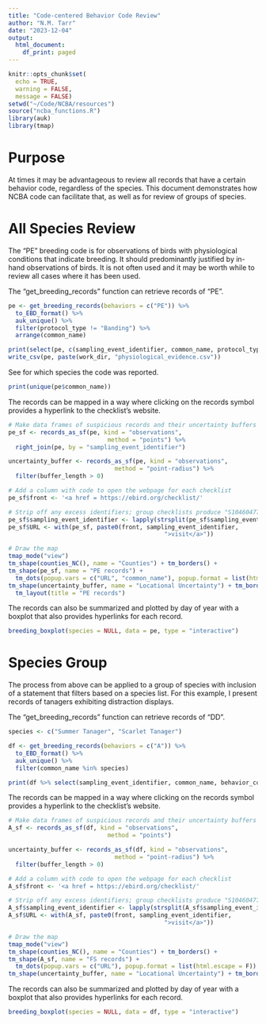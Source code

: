 ```yaml
---
title: "Code-centered Behavior Code Review"
author: "N.M. Tarr"
date: "2023-12-04"
output:
  html_document:
    df_print: paged
---
```


```r
knitr::opts_chunk$set(
  echo = TRUE,
  warning = FALSE,
  message = FALSE)
setwd("~/Code/NCBA/resources")
source("ncba_functions.R")
library(auk)
library(tmap)
```

# Purpose
At times it may be advantageous to review all records that have a certain behavior code, regardless of the species.  This document demonstrates how NCBA code can facilitate that, as well as for review of groups of species.

# All Species Review
The "PE" breeding code is for observations of birds with physiological conditions that indicate breeding.  It should predominantly justified by in-hand observations of birds.  It is not often used and it may be worth while to review all cases where it has been used.

The "get_breeding_records" function can retrieve records of "PE".
```r
pe <- get_breeding_records(behaviors = c("PE")) %>%
  to_EBD_format() %>%
  auk_unique() %>%
  filter(protocol_type != "Banding") %>%
  arrange(common_name)

print(select(pe, c(sampling_event_identifier, common_name, protocol_type, has_media)))
write_csv(pe, paste(work_dir, "physiological_evidence.csv"))
```

See for which species the code was reported.
```r
print(unique(pe$common_name))
```

The records can be mapped in a way where clicking on the records symbol provides a hyperlink to the checklist's website.
```r
# Make data frames of suspicious records and their uncertainty buffers
pe_sf <- records_as_sf(pe, kind = "observations", 
                            method = "points") %>%
  right_join(pe, by = "sampling_event_identifier")

uncertainty_buffer <- records_as_sf(pe, kind = "observations", 
                              method = "point-radius") %>%
  filter(buffer_length > 0)

# Add a column with code to open the webpage for each checklist
pe_sf$front <- '<a href = https://ebird.org/checklist/'

# Strip off any excess identifiers; group checklists produce "S104604778,S104604779"
pe_sf$sampling_event_identifier <- lapply(strsplit(pe_sf$sampling_event_identifier, split = ","), function(l) l[[1]])
pe_sf$URL <- with(pe_sf, paste0(front, sampling_event_identifier,
                                            ">visit</a>"))

# Draw the map
tmap_mode("view") 
tm_shape(counties_NC(), name = "Counties") + tm_borders() +
tm_shape(pe_sf, name = "PE records") + 
  tm_dots(popup.vars = c("URL", "common_name"), popup.format = list(html.escape = F)) + 
tm_shape(uncertainty_buffer, name = "Locational Uncertainty") + tm_borders(col = "green") + 
  tm_layout(title = "PE records")
```

The records can also be summarized and plotted by day of year with a boxplot that also provides hyperlinks for each record.
```r
breeding_boxplot(species = NULL, data = pe, type = "interactive")
```


# Species Group
The process from above can be applied to a group of species with inclusion of a statement that filters based on a species list.  For this example, I present records of tanagers exhibiting distraction displays.

The "get_breeding_records" function can retrieve records of "DD".
```r
species <- c("Summer Tanager", "Scarlet Tanager")

df <- get_breeding_records(behaviors = c("A")) %>%
  to_EBD_format() %>%
  auk_unique() %>%
  filter(common_name %in% species)

print(df %>% select(sampling_event_identifier, common_name, behavior_code))
```

The records can be mapped in a way where clicking on the records symbol provides a hyperlink to the checklist's website.
```r
# Make data frames of suspicious records and their uncertainty buffers
A_sf <- records_as_sf(df, kind = "observations", 
                            method = "points")

uncertainty_buffer <- records_as_sf(df, kind = "observations", 
                              method = "point-radius") %>%
  filter(buffer_length > 0)

# Add a column with code to open the webpage for each checklist
A_sf$front <- '<a href = https://ebird.org/checklist/'

# Strip off any excess identifiers; group checklists produce "S104604778,S104604779"
A_sf$sampling_event_identifier <- lapply(strsplit(A_sf$sampling_event_identifier, split = ","), function(l) l[[1]])
A_sf$URL <- with(A_sf, paste0(front, sampling_event_identifier,
                                            ">visit</a>"))

# Draw the map
tmap_mode("view") 
tm_shape(counties_NC(), name = "Counties") + tm_borders() +
tm_shape(A_sf, name = "FS records") + 
  tm_dots(popup.vars = c("URL"), popup.format = list(html.escape = F)) + 
tm_shape(uncertainty_buffer, name = "Locational Uncertainty") + tm_borders(col = "green")
```

The records can also be summarized and plotted by day of year with a boxplot that also provides hyperlinks for each record.
```r
breeding_boxplot(species = NULL, data = df, type = "interactive")
```